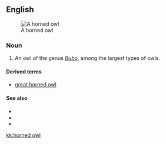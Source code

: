 ==English==
[[Image:Bubo virginianusDO1908P01CA.JPG|thumb|A horned owl]]
===Noun===
{{en-noun}}

# An owl of the genus ''[[Bubo]]'', among the largest types of owls.

====Derived terms====
*[[great horned owl]]

====See also====
*{{pedialite}}
*{{specieslite|Bubo}}
*{{commonslite}}

[[kk:horned owl]]